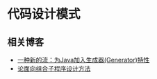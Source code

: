 # 代码设计模式

## 相关博客

- [一种新的流：为Java加入生成器(Generator)特性](https://mp.weixin.qq.com/s/v-HMKBWxtz1iakxFL09PDw)
- [论面向组合子程序设计方法](https://www.iteye.com/blog/ajoo-23303)